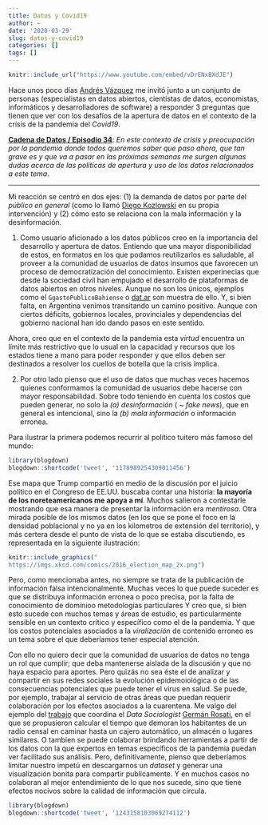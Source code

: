 ```yaml
---
title: Datos y Covid19
author: ~
date: '2020-03-29'
slug: datos-y-covid19
categories: []
tags: []
---
```



```r

knitr::include_url("https://www.youtube.com/embed/vDrENxBXdJE")

```


Hace unos poco días [Andrés Vázquez](https://twitter.com/avdata99) me invitó junto a un conjunto de personas (especialistas en datos abiertos, cientistas de datos, economistas, informáticos y desarrolladores de software) a responder $3$ preguntas que tienen que ver con los desafíos de la apertura de datos en el contexto de la crísis de la pandemia del *Covid19*.

**[Cadena de Datos / Episodio 34 ](https://avdata99.github.io/cadena-de-datos/s02e34-pandemia-de-datos.html)**: _En este contexto de crisis y preocupación por la pandemia donde todos queremos saber que paso ahora, que tan grave es y que va a pasar en las próximas semanas me surgen algunas dudas acerca de las políticas de apertura y uso de los datos relacionados a este tema_. 


---

Mi reacción se centró en dos ejes: (1) la demanda de datos por parte del *público en general* (como lo llamó [Diego Kozlowski](https://twitter.com/Diego_Koz) en su propia intervención) y (2) cómo esto se relaciona con la mala información y la desinformación. 

1. Como usuario aficionado a los datos públicos creo en la importancia del desarrollo y apertura de datos. Entiendo que una mayor disponibilidad de estos, en formatos en los que podamos reutilizarlos es saludable, al proveer a la comunidad de usuarios de datos insumos que favorecen un proceso de democratización del conocimiento. Existen experinecias que desde la sociedad civíl han empujado el desarrollo de plataformas de datos abiertos en otros niveles. Aunque no son los únicos, ejemplos como el `GgastoPublicoBahiense` o [dat.ar](http://datar.info/en/) son muestra de ello. Y, si  bien falta, en Argentina venímos transitando un camino positivo. Aunque con ciertos déficits, gobiernos locales, provinciales y dependencias del gobierno nacional han ido dando pasos en este sentido.

Ahora, creo que en el contexto de la pandemia esta _virtud_ encuentra un límite más restrictivo que lo usual en la capacidad y recursos que los estados tiene a mano para poder responder y que ellos deben ser destinados a resolver los cuellos de botella que la crisis implica. 

2. Por otro lado pienso que el uso de datos que muchas veces hacemos quienes conformamos la comunidad de usuarios debe hacerse con mayor responsabilidad. Sobre todo teniendo en cuenta los costos que pueden generar, no solo la *(a) desinformación* ( ~ *fake news*), que en general es intencional, sino la *(b) mala información* o información erronea.


Para ilustrar la primera podemos recurrir al político tuitero más famoso del mundo: 


```r
library(blogdown)
blogdown::shortcode('tweet', '1178989254309011456')
```

Ese mapa que Trump compartió en medio de la discusión por el juicio político en el Congreso de EE.UU. buscaba contar una historia: **la mayoría de los noreteamericanos me apoya a mí**. Muchos salieron a contestarle mostrando que esa manera de presentar la información era _mentirosa_. Otra mirada posible de los mismos datos (en los que se pone el foco en la densidad poblacional y no ya en los kilometros de extensión del territorio), y más certera desde el punto de vista de lo que se estaba discutiendo, es representada en la siguiente ilustración: 


```r

knitr::include_graphics("
https://imgs.xkcd.com/comics/2016_election_map_2x.png")

```

Pero, como mencionaba antes, no siempre se trata de la publicación de información falsa intencionalmente. Muchas veces lo que puede suceder es que se distribuya información erronea o poco precisa, por la falta de conocimiento de dominioo metodologías particulares Y creo que, si  bien esto sucede con muchos temas y áreas de estudio, es particularmente sensible en un contexto crítico y específico como el de la pandemia. Y que los costos potenciales asociados a la *viralización* de contenido erroneo es un tema sobre el que deberíamos tener especial atención. 

Con ello no quiero decir que la comunidad de usuarios de datos no tenga un rol que cumplir; que deba mantenerse aislada de la discusión y que no haya espacio para aportes. Pero quizás no sea éste el de analizar y compartir en sus redes sociales la evolución epidemoiológica o de las consecuencias potenciales que puede tener el virus en salud. Se puede, por ejemplo, trabajar al servicio de otras áreas que puedan requerir colaboración por los efectos asociados a la cuarentena. Me valgo del ejemplo del [trabajo](https://gefero.shinyapps.io/mapa_acc/) que coordina el *Data Sociologist* [Germán Rosati](https://gefero.github.io/), en el que se propusieron calcular el tiempo que demoran los habitantes de un radio censal en caminar hasta un cajero automático, un almacén o lugares similares. O tambien se puede colaborar brindando herramientas a partir de los datos con la que expertos en temas específicos de la pandemia puedan ver facilitado sus análisis. Pero, definitivamente, pienso que deberíamos limitar nuestro impetú en descargarnos un *dataset* y generar una visualización bonita para compartir publicamente. Y en muchos casos no colaboran al mejor entendimiento de lo que nos sucede, sino que tiene efectos nocivos sobre la calidad de información que circula.  


```r
library(blogdown)
blogdown::shortcode('tweet', '1243158103069274112')
```











